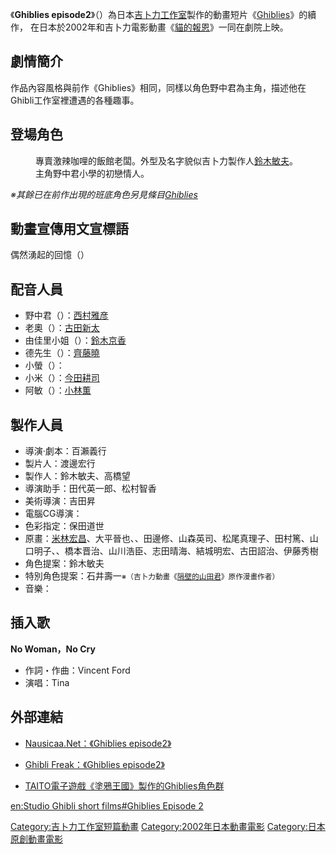 {{Infobox animanga/Headerofja
|標題= Ghiblies episode2
|圖像= Ghiblies_Episode2.jpg
|尺寸= 140px
|說明= 
|日文名稱= {{lang|ja|ギブリーズ episode2}}
|英文名稱= Ghiblies episode2
|假名= 
|羅馬字= 
|類型= 動畫短片
}}
{{Infobox animanga/Movie
|標題= 
|導演= 百瀨義行
|製作= Studio Ghibli
|上映日= [[File:Flag_of_Japan.svg|22px]] 2002年7月20日
|片長= 約25分鐘
|原案=
|原作= 
|企畫= 
|腳本= 百瀨義行
|分鏡=
|演出=
|人物設定=
|作畫監督= 
|機械設定=
|音樂= 
|其他= 
|Copyright= 
}}
{{Infobox animanga/Footerofja}}

《'''Ghiblies episode2'''》（{{lang|ja|ギブリーズ episode2}}）為日本[[吉卜力工作室|吉卜力工作室]]製作的動畫短片《[[Ghiblies|Ghiblies]]》的續作，
在日本於2002年和吉卜力電影動畫《[[貓的報恩|貓的報恩]]》一同在劇院上映。

== 劇情簡介 ==
作品內容風格與前作《Ghiblies》相同，同樣以角色野中君為主角，描述他在Ghibli工作室裡遭遇的各種趣事。

== 登場角色 ==
; {{nihongo|阿敏|トシちゃん}}
: 專賣激辣咖哩的飯館老闆。外型及名字貌似吉卜力製作人[[鈴木敏夫|鈴木敏夫]]。
; {{nihongo|小愛|アイちゃん}}
: 主角野中君小學的初戀情人。

''※其餘已在前作出現的班底角色另見條目[[Ghiblies|Ghiblies]]''

== 動畫宣傳用文宣標語 ==
偶然湧起的回憶（{{lang|ja|ふとふり返ると}}）

== 配音人員 ==
* 野中君（{{lang|ja|野中くん}}）：[[西村雅彦|西村雅彦]]
* 老奧（{{lang|ja|奥ちゃん}}）：[[古田新太|古田新太]]
* 由佳里小姐（{{lang|ja|ゆかりさん}}）：[[鈴木京香|鈴木京香]]
* 德先生（{{lang|ja|徳さん}}）：[[齊藤曉|齊藤曉]]
* 小螢（{{lang|ja|蛍ちゃん}}）：{{lang|ja|篠原ともえ}}
* 小米（{{lang|ja|米ちゃん}}）：[[今田耕司|今田耕司]]
* 阿敏（{{lang|ja|トシちゃん}}）：[[小林薫|小林薫]]

== 製作人員 ==
* 導演‧劇本：百瀨義行
* 製片人：渡邊宏行
* 製作人：鈴木敏夫、高橋望
* 導演助手：田代英一郎、松村智香
* 美術導演：吉田昇
* 電腦CG導演：{{lang|ja|片塰満則}}
* 色彩指定：保田道世
* 原畫：[[米林宏昌|米林宏昌]]、大平晉也、{{lang|ja|うつのみやさとる}}、田邊修、山森英司、松尾真理子、田村篤、山口明子、{{lang|ja|浜洲英喜}}、橋本晋治、山川浩臣、志田晴海、結城明宏、古田詔治、伊藤秀樹
* 角色提案：鈴木敏夫
* 特別角色提案：石井壽一<small>※（吉卜力動畫《[[隔壁的山田君|隔壁的山田君]]》原作漫畫作者）</small>
* 音樂：{{lang|ja|渡野辺マント}}

== 插入歌 ==
'''No Woman，No Cry'''
* 作詞・作曲：Vincent Ford
* 演唱：Tina 

== 外部連結 ==
* {{en}}[http://www.nausicaa.net/wiki/Ghiblies_Episode_II Nausicaa.Net：《Ghiblies episode2》] {{Wayback|url=http://www.nausicaa.net/wiki/Ghiblies_Episode_II |date=20210118040317 }}
* {{ja}}[https://web.archive.org/web/20091220042119/http://www.ghibli-freak.net/ghiblies2/index.html Ghibli Freak：《Ghiblies episode2》]
* {{ja}} [http://www.garakuta-studio.com/ghiblies/index.html TAITO電子遊戲《塗鴉王國》製作的Ghiblies角色群] {{Wayback|url=http://www.garakuta-studio.com/ghiblies/index.html |date=20160304200539 }}

{{DEFAULTSORT:Ghiblies Episode2}}
{{吉卜力工作室}}
[[Category:吉卜力工作室短篇動畫|Category:吉卜力工作室短篇動畫]]
[[Category:2002年日本動畫電影|Category:2002年日本動畫電影]]
[[Category:日本原創動畫電影|Category:日本原創動畫電影]]
[[en:Studio_Ghibli_short_films#Ghiblies_Episode_2|en:Studio Ghibli short films#Ghiblies Episode 2]]